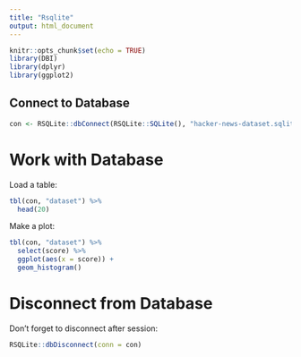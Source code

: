 ```yaml
---
title: "Rsqlite"
output: html_document
---
```


```r
knitr::opts_chunk$set(echo = TRUE)
library(DBI)
library(dplyr)
library(ggplot2)
```


## Connect to Database

```r
con <- RSQLite::dbConnect(RSQLite::SQLite(), "hacker-news-dataset.sqlite")
```


# Work with Database

Load a table:

```r
tbl(con, "dataset") %>% 
  head(20)
```

Make a plot:

```r
tbl(con, "dataset") %>% 
  select(score) %>% 
  ggplot(aes(x = score)) +
  geom_histogram()
```


# Disconnect from Database

Don't forget to disconnect after session:

```r
RSQLite::dbDisconnect(conn = con)
```


